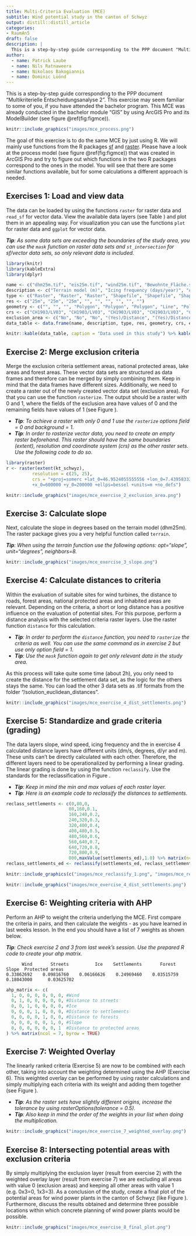 ```yaml
---
title: Multi-Criteria Evaluation (MCE)
subtitle: Wind potential study in the canton of Schwyz
output: distill::distill_article
categories:
- RaumAn5
draft: false
description: |
  This is a step-by-step guide corresponding to the PPP document "Multikriterielle Entscheidungsanalyse 1".
author:
  - name: Patrick Laube
  - name: Nils Ratnaweera
  - name: Nikolaos Bakogiannis
  - name: Dominic Lüönd
---
```


This is a step-by-step guide corresponding to the PPP document "Multikriterielle Entscheidungsanalyse 2". This exercise may seem familiar to some of you, if you have attended the bachelor program. This MCE was already conducted in the bachelor module "GIS" by using ArcGIS Pro and its ModelBuilder (see figure \@ref(fig:figmce)).

```r
knitr::include_graphics("images/mce_process.png")
```

The goal of this exercise is to do the same MCE by just using R. We will mainly use functions from the R packages [sf](https://cran.r-project.org/web/packages/sf/sf.pdf) and [raster](https://cran.r-project.org/web/packages/raster/raster.pdf). Please have a look at the process model (see figure \@ref(fig:figmce)) that was created in ArcGIS Pro and try to figure out which functions in the two R packages correspond to the ones in the model. You will see that there are some similar functions available, but for some calculations a different approach is needed.


<!-- ## Exercises: -->
<!-- * Exercise 1: Load and view data -->
<!-- * Exercise 2: Merge exclusion criteria -->
<!-- * Exercise 3: Calculate slope -->
<!-- * Exercise 4: Calculate distances to criteria -->
<!-- * Exercise 5: Standardize and grade criteria (grading) -->
<!-- * Exercise 6: Weighting Criteria with AHP -->
<!-- * Exercise 7: Weighted Overlay -->
<!-- * Exercise 8: Intersecting potential areas with exclusion criteria -->

<!-- ## Functions used in this exercise: -->
<!-- * bind_rows() (Vector) -->
<!-- * raster() (Raster) -->
<!-- * rasterize() (Raster) -->
<!-- * terrain() (Raster) -->
<!-- * distance() (Raster) -->
<!-- * reclassify() (Raster) -->
<!-- * mask()     -->
<!-- * Raster multiplication -->

## Exercises 1: Load and view data
The data can be loaded by using the functions `raster` for raster data and `read_sf` for vector data. View the available data layers (see Table \ref{tab:datatable}) and plot them in an appealing way. For visualization you can use the functions `plot` for raster data and `ggplot` for vector data.

***Tip**: As some data sets are exceeding the boundaries of the study area, you can use the `mask` function on raster data sets and `st_intersection` for sf/vector data sets, so only relevant data is included.* 

```r
library(knitr)
library(kableExtra)
library(dplyr)

name <- c("dhm25m.tif", "eis25m.tif", "wind25m.tif", "Bewohnte_Fläche.shp", "Nationale_Schutzgebiete.shp", "Seeflächen.shp", "Strassen.shp", "Untersuchungsgebiet_Schwyz.shp", "Waldgebiete.shp")
description <- c("Terrain model (m)", "Icing frequency (days/year)", "Average wind speed (dm/s) ", "Settlements (incl. buffer 200m)", "National protection areas", "Lake areas", "Streets", "Study area, canton of Schwyz", "Forest areas") 
type <- c("Raster", "Raster", "Raster", "Shapefile", "Shapefile", "Shapefile", "Shapefile", "Shapefile", "Shapefile")
res <- c("25m", "25m", "25m", "", "", "", "", "", "")
geometry <- c("", "", "", "Polygon", "Polygon", "Polygon", "Line", "Polygon", "Polygon")
crs <- c("CH1903/LV03", "CH1903/LV03", "CH1903/LV03", "CH1903/LV03", "CH1903/LV03", "CH1903/LV03", "CH1903/LV03", "CH1903/LV03", "CH1903/LV03")
exclusion_area <- c("No", "No", "No", "(Yes)/Distance", "(Yes)/Distance", "Yes", " No/Distance   ", "No", "(Yes)/Distance")
data_table <- data.frame(name, description, type, res, geometry, crs, exclusion_area)

knitr::kable(data_table, caption = "Data used in this study") %>% kable_styling(latex_options=c("scale_down", "HOLD_position"))
```

\newpage

## Exercise 2: Merge exclusion criteria
Merge the exclusion criteria settlement areas, national protected areas, lake areas and forest areas. These vector data sets are structured as data frames and therefore can be merged by simply combining them. Keep in mind that the data frames have different sizes. Additionally, we need to create a raster out of the newly created vector data set (exclusion area). For that you can use the function `rasterize`. The output should be a raster with 0 and 1, where the fields of the exclusion area have values of 0 and the remaining fields have values of 1 (see Figure \ref{fig:fig_rasterize_exclusion_criteria}).
  
* ***Tip**: To achieve a raster with only 0 and 1 use the `rasterize` options field = 0 and background = 1.*
* ***Tip**: In order to rasterize vector data, you need to create an empty raster beforehand. This raster should have the same boundaries (extent), resolution and coordinate system (crs) as the other raster sets. Use the following code to do so.*
  
```r
library(raster)
r <- raster(extent(kt_schwyz), 
          resolution = c(25, 25), 
          crs = "+proj=somerc +lat_0=46.9524055555556 +lon_0=7.43958333333333 +k_0=1 
          +x_0=600000 +y_0=200000 +ellps=bessel +units=m +no_defs")
```
  
```r
knitr::include_graphics("images/mce_exercise_2_exclusion_area.png")
```

\newpage

## Exercise 3: Calculate slope
Next, calculate the slope in degrees based on the terrain model (dhm25m). The raster package gives you a very helpful function called `terrain`. 

***Tip**: When using the terrain function use the following options: opt="slope", unit="degrees", neighbors=8.*

```r
knitr::include_graphics("images/mce_exercise_3_slope.png")
```

\newpage

## Exercise 4: Calculate distances to criteria
Within the evaluation of suitable sites for wind turbines, the distance to roads, forest areas, national protected areas and inhabited areas are relevant. Depending on the criteria, a short or long distance has a positive influence on the evaluation of potential sites. For this purpose, perform a distance analysis with the selected criteria raster layers. Use the raster function `distance` for this calculation. 

* ***Tip**: In order to perform the `distance` function, you need to `rasterize` the criteria as well. You can use the same command as in exercise 2 but use only option field = 1.*
* ***Tip**: Use the `mask` function again to get only relevant data in the study area.*

As this process will take quite some time (about 2h), you only need to create the distance for the settlement data set, as the logic for the others stays the same. You can load the other 3 data sets as .tif formats from the folder "/solution_euclidean_distances".

```r
knitr::include_graphics("images/mce_exercise_4_dist_settlements.png")
```

\newpage

## Exercise 5: Standardize and grade criteria (grading)
The data layers slope, wind speed, icing frequency and the in exercise 4 calculated distance layers have different units (dm/s, degrees, d/yr and m). These units can't be directly calculated with each other. Therefore, the different layers need to be operationalized by performing a linear grading. The linear grading is done by using the function `reclassify`. Use the  standards for the reclassification in Figure \ref{fig:fig_reclassify}.

* ***Tip**: Keep in mind the min and max values of each raster layer.*
* ***Tip**: Here is an example code to reclassify the distances to settlements.*

```r
reclass_settlements <- c(0,80,0,
                        80,160,0.1,
                        160,240,0.2,
                        240,320,0.3,
                        320,400,0.4,
                        400,480,0.5,
                        480,560,0.6,
                        560,640,0.7,
                        640,720,0.8,
                        720,800,0.9,
                        800,maxValue(settlements_ed),1.0) %>% matrix(ncol = 3, byrow = TRUE)
reclass_settlements_ed <- reclassify(settlements_ed, reclass_settlements)
```

```r
knitr::include_graphics(c("images/mce_reclassify_1.png", "images/mce_reclassify_2.png"))
```

```r
knitr::include_graphics("images/mce_exercise_4_dist_settlements.png")
```

\newpage

## Exercise 6: Weighting criteria with AHP
Perform an AHP to weight the criteria underlying the MCE. First compare the criteria in pairs, and then calculate the weights - as you have learned in last weeks lesson. In the end you should have a list of 7 weights as shown below.

***Tip**: Check exercise 2 and 3 from last week's session. Use the prepared R code to create your ahp matrix.*

          Wind       Streets          Ice    Settlements       Forest         Slope  Protected areas 
    0.33862692    0.09816760    0.06166626    0.24969460    0.03515759    0.18043000      0.03625702 
  
```r
ahp_matrix <- c(
  1, 0, 0, 0, 0, 0, 0, #Wind
  0, 1, 0, 0, 0, 0, 0, #Distance to streets
  0, 0, 1, 0, 0, 0, 0, #Ice
  0, 0, 0, 1, 0, 0, 0, #Distance to settlements
  0, 0, 0, 0, 1, 0, 0, #Distance to forests
  0, 0, 0, 0, 0, 1, 0, #Slope
  0, 0, 0, 0, 0, 0, 1  #Distance to protected areas
) %>% matrix(ncol = 7, byrow = TRUE)
```

\newpage

## Exercise 7: Weighted Overlay
The linearly ranked criteria (Exercise 5) are now to be combined with each other, taking into account the weighting determined using the AHP (Exercise 6). This weighted overlay can be performed by using raster calculations and simply multiplying each criteria with its weight and adding them together (see Figure \ref{fig:fig_weighted_overlay}).

* ***Tip**: As the raster sets have slightly different origins, increase the tolerance by using rasterOptions(tolerance = 0.5).*
* ***Tip**: Also keep in mind the order of the weights in your list when doing the multiplication.*

```r
knitr::include_graphics("images/mce_exercise_7_weighted_overlay.png")
```

\newpage

## Exercise 8: Intersecting potential areas with exclusion criteria
By simply multiplying the exclusion layer (result from exercise 2) with the weighted overlay layer (result from exercise 7) we are excluding all areas with value 0 (exclusion areas) and keeping all other areas with value 1 (e.g. 0x3=0, 1x3=3). As a conclusion of the study, create a final plot of the potential areas for wind power plants in the canton of Schwyz (like Figure \ref{fig:fig_final_results}). Furthermore, discuss the results obtained and determine three possible locations within which concrete planning of wind power plants would be possible.

```r
knitr::include_graphics("images/mce_exercise_8_final_plot.png")
```

\newpage

<!-- ## Solution -->
<!-- ```{r solution, eval=FALSE} -->
<!-- #Load libraries -->
<!-- pkgTest <- function(x) -->
<!-- { -->
<!--   if (!require(x, character.only = TRUE)) -->
<!--   { -->
<!--     install.packages(x, dep = TRUE) -->
<!--     if(!require(x, character.only = TRUE)) stop("Package not found") -->
<!--   } -->
<!-- } -->

<!-- pkgTest("raster") -->
<!-- pkgTest("sf") -->
<!-- pkgTest("tidyverse") -->

<!-- ##################################################################### -->
<!-- ## -- Use Case 2 - Use Case 2: Multi-Criteria Evaluation (MCE)  -- ## -->
<!-- ##################################################################### -->

<!-- ## -- Exercise 1: Load and view input data -- ## -->
<!-- #Vector data -->
<!-- kt_schwyz <- read_sf("sample_data/Data_MCE2/Vektor/Untersuchungsgebiet_Schwyz.shp") -->
<!-- settlements <- read_sf("sample_data/Data_MCE2/Vektor/Bewohnte_Flaeche.shp") -->
<!-- forests <- read_sf("sample_data/Data_MCE2/Vektor/Waldgebiete.shp") -->
<!-- protected_areas <- read_sf("sample_data/Data_MCE2/Vektor/Nationale_Schutzgebiete.shp") -->
<!-- lakes <- read_sf("sample_data/Data_MCE2/Vektor/Seeflaechen.shp") -->
<!-- streets <- read_sf("sample_data/Data_MCE2/Vektor/Strassen.shp") %>% st_intersection(kt_schwyz) #intersect with study area -->

<!-- #Raster data -->
<!-- eis25m <- raster("sample_data/Data_MCE2/Raster/eis25m.tif") %>% mask(kt_schwyz) #use mask() to only get data inside of study area -->
<!-- dhm25m <- raster("sample_data/Data_MCE2/Raster/dhm25m.tif") %>% mask(kt_schwyz) #use mask() to only get data inside of study area -->
<!-- wind25m <- raster("sample_data/Data_MCE2/Raster/wind25m.tif") %>% mask(kt_schwyz) #use mask() to only get data inside of study area -->

<!-- #Plot raster data -->
<!-- plot(dhm25m, main="Digital Surface Model (DSM)", axes=FALSE) -->
<!-- plot(eis25m, main="Icing frequency", axes=FALSE) -->
<!-- plot(wind25m, main="Average wind speed", axes=FALSE) -->

<!-- #Plot vector data -->
<!-- plot_data <- function(vector_data, lwd_size) { -->
<!--   ggplot() + -->
<!--     geom_sf(data = vector_data, fill = "lightgreen", lwd = lwd_size) + -->
<!--     geom_sf(data = kt_schwyz, fill = NA) + -->
<!--     theme_void() -->
<!-- } -->

<!-- cowplot::plot_grid(plot_data(settlements,0),  -->
<!--                    plot_data(forests,0),  -->
<!--                    plot_data(protected_areas,0),  -->
<!--                    plot_data(lakes,0),  -->
<!--                    plot_data(streets,0.1),  -->
<!--                    labels = c("Settlements", "Forests", "Protected areas", "Lakes", "Streets")) -->

<!-- ## -- Exercise 2: Merge exclusion criteria -- ## -->
<!-- #Merge exclusion area -->
<!-- exclusion_areas <- bind_rows(settlements, forests, protected_areas, lakes) -->

<!-- #create raster -->
<!-- r <- raster(extent(kt_schwyz),  -->
<!--           resolution = c(25, 25), #use 25x25 resolution (same as other raster sets) -->
<!--           crs = "+proj=somerc +lat_0=46.9524055555556 +lon_0=7.43958333333333 +k_0=1 +x_0=600000 +y_0=200000 +ellps=bessel +units=m +no_defs") #crs from raster set (dhm25m) -->

<!-- raster_exclusion_areas <- rasterize(exclusion_areas, r, field = 0, background = 1) %>% mask(kt_schwyz) -->
<!-- plot(raster_exclusion_areas, main="Exclusion area", axes=FALSE, legend=FALSE, col=terrain.colors(2)) -->

<!-- ## -- Exercise 3: Calculate slope -- ## -->
<!-- slope <- terrain(dhm25m, opt="slope", unit="degrees", neighbors=8) -->
<!-- plot(slope, main="Slope", axes=FALSE) -->

<!-- ## -- Exercise 4: Calculate distances to criteria -- ## -->
<!-- # This process will take a few hours to run, so to save time you can use solution 2 to load the already prepared euclidean distance of the rasterized vector data. -->
<!-- #Solution 1 -->
<!-- #create raster layers from vector  -->
<!-- raster_settlements <- rasterize(settlements, r, field = 1)  -->
<!-- raster_protected_areas <- rasterize(protected_areas, r, field = 1)  -->
<!-- raster_forests <- rasterize(forests, r, field = 1)  -->
<!-- raster_streets <- rasterize(streets, r, field = 1)  -->

<!-- #calculate euclidean distances -->
<!-- settlements_ed <- distance(raster_settlements) %>% mask(kt_schwyz) -->
<!-- protected_areas_ed <- distance(raster_protected_areas) %>% mask(kt_schwyz) -->
<!-- forests_ed <- distance(raster_forests) %>% mask(kt_schwyz) -->
<!-- streets_ed <- distance(raster_streets) %>% mask(kt_schwyz) -->

<!-- #Solution 2 -->
<!-- #settlements_ed <- raster("sample_data/solution_euclidean_distances/settlements_ed.tif") -->
<!-- #protected_areas_ed <- raster("sample_data/solution_euclidean_distances/protected_areas_ed.tif") -->
<!-- #forests_ed <- raster("sample_data/solution_euclidean_distances/forests_ed.tif") -->
<!-- #streets_ed <- raster("sample_data/solution_euclidean_distances/streets_ed.tif") -->

<!-- ## -- Exercise 5: Standardize and grade criteria (grading) -- ## -->
<!-- #### reclassify wind     -->
<!-- reclass_wind_m <- c(0,35,0, -->
<!--                       35,40,0.1, -->
<!--                       40,45,0.2, -->
<!--                       45,50,0.3, -->
<!--                       50,55,0.4, -->
<!--                       55,60,0.5, -->
<!--                       60,65,0.6, -->
<!--                       65,70,0.7, -->
<!--                       70,75,0.8, -->
<!--                       75,maxValue(wind25m),0.9) %>% matrix(ncol = 3, byrow = TRUE) -->
<!-- reclass_wind <- reclassify(wind25m, reclass_wind_m) -->
<!-- plot(reclass_wind, main="Average wind speed (reclassified)", axes=FALSE) -->

<!-- #### reclassify ice     -->
<!-- reclass_ice_m <- c(0,6,1, -->
<!--                      6,12,0.9, -->
<!--                      12,18,0.8, -->
<!--                      18,24,0.7, -->
<!--                      24,30,0.6, -->
<!--                      30,36,0.5, -->
<!--                      36,maxValue(eis25m),0.4) %>% matrix(ncol = 3, byrow = TRUE) -->
<!-- reclass_ice <- reclassify(eis25m, reclass_ice_m) -->
<!-- plot(reclass_ice, main="Icing frequency (reclassified)", axes=FALSE) -->

<!-- #### reclassify slope -->
<!-- reclass_slope_m <- c(0,2,1, -->
<!--                        2,4,0.9, -->
<!--                        4,6,0.8, -->
<!--                        6,8,0.7, -->
<!--                        8,10,0.6, -->
<!--                        10,12,0.5, -->
<!--                        12,14,0.4, -->
<!--                        14,16,0.3, -->
<!--                        16,18,0.2, -->
<!--                        18,20,0.1, -->
<!--                        20,maxValue(slope),0) %>% matrix(ncol = 3, byrow = TRUE) -->
<!-- reclass_slope <- reclassify(slope, reclass_slope_m) -->
<!-- plot(reclass_slope, main="Slope (reclassified)", axes=FALSE) -->

<!-- #### reclassify settlements  -->
<!-- reclass_settlements <- c(0,80,0, -->
<!--                              80,160,0.1, -->
<!--                              160,240,0.2, -->
<!--                              240,320,0.3, -->
<!--                              320,400,0.4, -->
<!--                              400,480,0.5, -->
<!--                              480,560,0.6, -->
<!--                              560,640,0.7, -->
<!--                              640,720,0.8, -->
<!--                              720,800,0.9, -->
<!--                              800,maxValue(settlements_ed),1.0) %>% matrix(ncol = 3, byrow = TRUE) -->
<!-- reclass_settlements_ed <- reclassify(settlements_ed, reclass_settlements) -->
<!-- plot(reclass_settlements_ed, main="Distance to settlements (reclassified)", axes=FALSE) -->

<!-- #### reclassify protected areas -->
<!-- reclass_protected_areas <- c(0,50,0, -->
<!--                                  50,100,0.1, -->
<!--                                  100,150,0.2, -->
<!--                                  150,200,0.3, -->
<!--                                  200,250,0.4, -->
<!--                                  250,300,0.5, -->
<!--                                  300,350,0.6, -->
<!--                                  350,400,0.7, -->
<!--                                  400,450,0.8, -->
<!--                                  450,500,0.9, -->
<!--                                  500,maxValue(protected_areas_ed),1.0) %>% matrix(ncol = 3, byrow = TRUE) -->
<!-- reclass_protected_areas_ed <- reclassify(protected_areas_ed, reclass_protected_areas) -->
<!-- plot(reclass_protected_areas_ed, main="Distance to protected areas (reclassified)", axes=FALSE) -->

<!-- #### reclassify forest area  -->
<!-- reclass_forests <- c(0,10,0, -->
<!--                          10,20,0.1, -->
<!--                          20,30,0.2, -->
<!--                          30,40,0.3, -->
<!--                          40,50,0.4, -->
<!--                          50,60,0.5, -->
<!--                          60,70,0.6, -->
<!--                          70,80,0.7, -->
<!--                          80,90,0.8, -->
<!--                          90,100,0.9, -->
<!--                          100,maxValue(forests_ed),1.0) %>% matrix(ncol = 3, byrow = TRUE) -->
<!-- reclass_forests_ed <- reclassify(forests_ed, reclass_forests) -->
<!-- plot(reclass_forests_ed, main="Distance to forest areas (reclassified)", axes=FALSE) -->

<!-- #### reclassify streets    -->
<!-- reclass_streets <- c(0,250,1.0, -->
<!--                      250,500,0.9, -->
<!--                      500,750,0.8, -->
<!--                      750,1000,0.7, -->
<!--                      1000,1250,0.6, -->
<!--                      1250,1500,0.5, -->
<!--                      1500,1750,0.4, -->
<!--                      1750,2000,0.3, -->
<!--                      2000,2250,0.2, -->
<!--                      2250,2500,0.1, -->
<!--                      2500,maxValue(streets_ed),0) %>% matrix(ncol = 3, byrow = TRUE) -->
<!-- reclass_streets_ed <- reclassify(streets_ed, reclass_streets) -->
<!-- plot(reclass_streets_ed, main="Distance to streets (reclassified)", axes=FALSE) -->

<!-- ## -- Exercise 6: Weighting Criteria with AHP -- ## -->
<!-- #create AHP -->
<!-- ahp_matrix <- c( -->
<!--   1,   6,   7,   3,   7, 4,   5, #Wind -->
<!--   1/6, 1,   2,   1/5, 3, 1/5, 3, #Distance to streets -->
<!--   1/7, 1/2, 1,   1/6, 2, 1/5, 2, #Ice -->
<!--   1/3, 5,   6,   1,   5, 3,   4, #Distance to settlements -->
<!--   1/7, 1/3, 1/2, 1/5, 1, 1/4, 1, #Distance to forests -->
<!--   1/4, 5,   3,   1/3, 4, 1,   4, #Slope -->
<!--   1/5, 1/3, 1/2, 1/4, 1, 1/4, 1  #Distance to protected areas -->
<!-- ) %>% matrix(ncol = 7, byrow = TRUE) -->
<!-- colnames(ahp_matrix) <- c("Wind", "Streets", "Ice", "Settlements", "Forest", "Slope", "Protected areas") -->
<!-- rownames(ahp_matrix) <- c("Wind", "Streets", "Ice", "Settlements", "Forest", "Slope", "Protected areas") -->

<!-- #Normalization of matrix & weighting of criteria -->
<!-- ahp_matrix <- ahp_matrix %>% cbind(rowSums(ahp_matrix)) #add row sum -->
<!-- ahp_matrix <- sweep(ahp_matrix, 2, colSums(ahp_matrix), FUN="/") #normalize data -->
<!-- ahp_matrix -->

<!-- weights <- ahp_matrix[, 8] #only get list of weights -->
<!-- weights -->

<!-- ## -- Exercise 7: Weighted Overlay -- ## -->
<!-- rasterOptions(tolerance = 0.5) #raster sets have different origins, increase tolerance -->

<!-- weighted_overlay <- (reclass_wind * weights[1]) + -->
<!--   (reclass_streets_ed * weights[2]) + -->
<!--   (reclass_ice * weights[3]) + -->
<!--   (reclass_settlements_ed * weights[4]) + -->
<!--   (reclass_forests_ed * weights[5]) + -->
<!--   (reclass_slope * weights[6]) + -->
<!--   (reclass_protected_areas_ed * weights[7]) -->

<!-- plot(weighted_overlay, main="Weighted overlay with all criteria", axes=FALSE, legend=FALSE) -->

<!-- ## -- Exercise 8: Intersecting potential areas with exclusion criteria -- ## -->
<!-- final_model <- weighted_overlay * raster_exclusion_areas  -->

<!-- plot(final_model, main="Potential sites for wind power plants in Kt. Schwyz", axes=FALSE, legend=FALSE) -->
<!-- ``` -->
